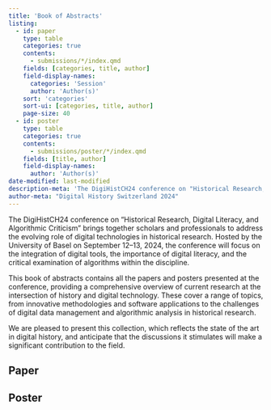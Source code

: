 ```yaml
---
title: 'Book of Abstracts'
listing:
  - id: paper
    type: table
    categories: true
    contents:
      - submissions/*/index.qmd
    fields: [categories, title, author]
    field-display-names: 
      categories: 'Session'
      author: 'Author(s)'
    sort: 'categories'
    sort-ui: [categories, title, author]
    page-size: 40
  - id: poster
    type: table
    categories: true
    contents:
      - submissions/poster/*/index.qmd
    fields: [title, author]
    field-display-names:
      author: 'Author(s)'
date-modified: last-modified
description-meta: 'The DigiHistCH24 conference on "Historical Research, Digital Literacy, and Algorithmic Criticism," hosted by the University of Basel on September 12-13, 2024, explores the integration of digital tools and the critical role of algorithms in historical research. This book of abstracts features all presented papers, offering insights into cutting-edge methodologies, software applications, and challenges in digital history.'
author-meta: "Digital History Switzerland 2024"
---
```


The DigiHistCH24 conference on "Historical Research, Digital Literacy, and Algorithmic Criticism" brings together scholars and professionals to address the evolving role of digital technologies in historical research. Hosted by the University of Basel on September 12--13, 2024, the conference will focus on the integration of digital tools, the importance of digital literacy, and the critical examination of algorithms within the discipline.

This book of abstracts contains all the papers and posters presented at the conference, providing a comprehensive overview of current research at the intersection of history and digital technology. These cover a range of topics, from innovative methodologies and software applications to the challenges of digital data management and algorithmic analysis in historical research.

We are pleased to present this collection, which reflects the state of the art in digital history, and anticipate that the discussions it stimulates will make a significant contribution to the field.

## Paper

:::{#paper}
:::

## Poster

:::{#poster}
:::

<!-- <hr>
<br />
Digital History Switzerland 2024 is sponsored by:
![Swiss National Science Foundation logo; University of Basel logo, Department of History logo; FAG Basel logo; Association History and Computing logo; Max-Geldner-Stiftung logo](images/sponsoring_logos.png)

<hr>
<br />
Digital History Switzerland 2024 is hosted and organized by:
![University of Basel logo, infoclio.ch logo; Association History and Computing logo; Schweizerische Gesellschaft für Geschichte logo](images/patronage_logos.png) -->